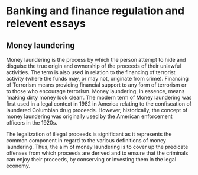 # Banking and finance regulation and relevent essays

## Money laundering

Money laundering is the process by which the person attempt to hide and disguise the true origin and ownership of the proceeds of their unlawful activities. The term is also used in relation to the financing of terrorist activity (where the funds may, or may not, originate from crime). Financing of Terrorism means providing financial support to any form of terrorism or to those who encourage terrorism. Money laundering, in essence, means 'making dirty money look clean'. The modern term of Money laundering was first used in a legal context in 1982 in America relating to the confiscation of laundered Columbian drug proceeds. However, historically, the concept of money laundering was originally used by the American enforcement officers in the 1920s.

The legalization of illegal proceeds is significant as it represents the common component in regard to the various definitions of money laundering. Thus, the aim of money laundering is to cover up the predicate offenses from which proceeds are derived and to ensure that the criminals can enjoy their proceeds, by conserving or investing them in the legal economy.
